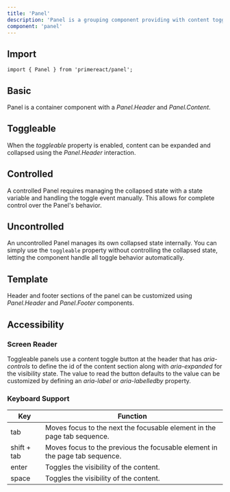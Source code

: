 ```yaml
---
title: 'Panel'
description: 'Panel is a grouping component providing with content toggle feature.'
component: 'panel'
---
```


## Import

```tsx
import { Panel } from 'primereact/panel';
```

## Basic

Panel is a container component with a _Panel.Header_ and _Panel.Content_.

<DocExampleViewer name="panel:basic-demo" />

## Toggleable

When the _toggleable_ property is enabled, content can be expanded and collapsed using the _Panel.Header_ interaction.

<DocExampleViewer name="panel:toggleable-demo" />

## Controlled

A controlled Panel requires managing the collapsed state with a state variable and handling the toggle event manually. This allows for complete control over the Panel's behavior.

<DocExampleViewer name="panel:controlled-demo" />

## Uncontrolled

An uncontrolled Panel manages its own collapsed state internally. You can simply use the `toggleable` property without controlling the collapsed state, letting the component handle all toggle behavior automatically.

<DocExampleViewer name="panel:uncontrolled-demo" />

## Template

Header and footer sections of the panel can be customized using _Panel.Header_ and _Panel.Footer_ components.

<DocExampleViewer name="panel:template-demo" />

## Accessibility

### Screen Reader

Toggleable panels use a content toggle button at the header that has _aria-controls_ to define the id of the content section along with _aria-expanded_ for the visibility state. The value to read the button defaults to the value can be customized by defining an _aria-label_ or _aria-labelledby_ property.

### Keyboard Support

| Key         | Function                                                                    |
| ----------- | --------------------------------------------------------------------------- |
| tab         | Moves focus to the next the focusable element in the page tab sequence.     |
| shift + tab | Moves focus to the previous the focusable element in the page tab sequence. |
| enter       | Toggles the visibility of the content.                                      |
| space       | Toggles the visibility of the content.                                      |
